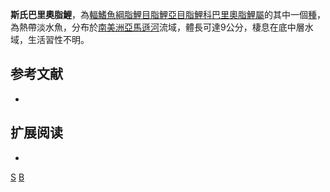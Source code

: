 {{Speciesbox 
| taxon = Bario steindachneri
| status = NE
| status_system = IUCN3.1
| authority =  [[Eigenmann|Eigenmann]], 1893
| synonyms = *''Tetragonopterus steindachneri''<br /><small>Eigenmann, 1893</small>
*''Tetragonopterus lineatus''<br /><small>Steindachner, 1891</small>
}}
'''斯氏巴里奧脂鯉'''，為[[輻鰭魚綱|輻鰭魚綱]][[脂鯉目|脂鯉目]][[脂鯉亞目|脂鯉亞目]][[脂鯉科|脂鯉科]][[巴里奧脂鯉屬|巴里奧脂鯉屬]]的其中一個[[種|種]]，為熱帶淡水魚，分布於[[南美洲|南美洲]][[亞馬遜河|亞馬遜河]]流域，體長可達9公分，棲息在底中層水域，生活習性不明。

== 参考文献 ==
{{refbegin}}
*{{FishBase_species|genus=Bario|species=steindachneri|year=2013|month=11}}
{{refend}}

== 扩展阅读 ==
{{refbegin}}
*{{wikispecies-inline|Bario steindachneri|斯氏巴里奧脂鯉}}
{{refend}}
{{Taxonbar|from=Q4860784}}

[[Category:巴里奧脂鯉屬|S]]
[[Category:1893年描述的魚類|B]]

{{魚類小作品}}